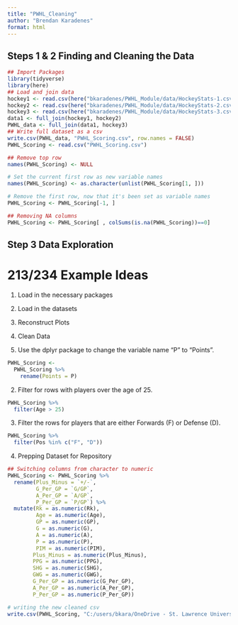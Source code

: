```yaml
---
title: "PWHL_Cleaning"
author: "Brendan Karadenes"
format: html
---
```


## Steps 1 & 2 Finding and Cleaning the Data

```r
## Import Packages
library(tidyverse)
library(here)
## Load and join data
hockey1 <- read.csv(here("bkaradenes/PWHL_Module/data/HockeyStats-1.csv"))
hockey2 <- read.csv(here("bkaradenes/PWHL_Module/data/HockeyStats-2.csv"))
hockey3 <- read.csv(here("bkaradenes/PWHL_Module/data/HockeyStats-3.csv"))
data1 <- full_join(hockey1, hockey2)
PWHL_data <- full_join(data1, hockey3)
## Write full dataset as a csv
write.csv(PWHL_data, "PWHL_Scoring.csv", row.names = FALSE)
PWHL_Scoring <- read.csv("PWHL_Scoring.csv")
```

```r
## Remove top row
names(PWHL_Scoring) <- NULL

# Set the current first row as new variable names
names(PWHL_Scoring) <- as.character(unlist(PWHL_Scoring[1, ]))

# Remove the first row, now that it's been set as variable names
PWHL_Scoring <- PWHL_Scoring[-1, ]
```

```r
## Removing NA columns
PWHL_Scoring <- PWHL_Scoring[ , colSums(is.na(PWHL_Scoring))==0]
```

## Step 3 Data Exploration

# 213/234 Example Ideas

1. Load in the necessary packages
2. Load in the datasets
3. Reconstruct Plots
4. Clean Data


1. Use the dplyr package to change the variable name "P" to "Points".

```r
PWHL_Scoring <-
  PWHL_Scoring %>%
    rename(Points = P)
```

2. Filter for rows with players over the age of 25.

```r
PWHL_Scoring %>%
  filter(Age > 25)
```

3. Filter the rows for players that are either Forwards (F) or Defense (D).

```r
PWHL_Scoring %>%
  filter(Pos %in% c("F", "D"))
```


4. Prepping Dataset for Repository

```r
## Switching columns from character to numeric
PWHL_Scoring <- PWHL_Scoring %>%
  rename(Plus_Minus = `+/-`,
         G_Per_GP = `G/GP`,
         A_Per_GP = `A/GP`,
         P_Per_GP = `P/GP`) %>%
  mutate(Rk = as.numeric(Rk),
         Age = as.numeric(Age),
         GP = as.numeric(GP),
         G = as.numeric(G),
         A = as.numeric(A),
         P = as.numeric(P),
         PIM = as.numeric(PIM),
        Plus_Minus = as.numeric(Plus_Minus),
        PPG = as.numeric(PPG),
        SHG = as.numeric(SHG),
        GWG = as.numeric(GWG),
        G_Per_GP = as.numeric(G_Per_GP),
        A_Per_GP = as.numeric(A_Per_GP),
        P_Per_GP = as.numeric(P_Per_GP))
```

```r
# writing the new cleaned csv
write.csv(PWHL_Scoring, "C:/users/bkara/OneDrive - St. Lawrence University/stat_289_score/bkaradenes/PWHL_Module/data/PWHL_Final.csv", row.names = FALSE)
```




